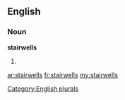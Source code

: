 ==English==

===Noun===
'''stairwells'''

# {{plural of|[[stairwell]]}}

[[Category:English plurals]]

[[ar:stairwells]]
[[fr:stairwells]]
[[my:stairwells]]